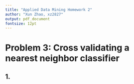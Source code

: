 ```yaml
---
title: "Applied Data Mining Homework 2"
author: "Xun Zhao, xz2827"
output: pdf_document
fontsize: 12pt
---
```


<!-- # Problem 1: Trees

## 1.

Yes. But it needs the tree to be very high than some simple tree classifiers.

As the tree classifier boundary is made of some line segments that are parallel with x-axis or y-axis, we can draw a zigzag curve along the linear boundary. Thus, the sloping linear boundary becomes many segments, and every segment is a dicision in tree classifier.

```r
x1 = rnorm(100, 0, 1)
x2 = rnorm(100, 0, 1)
y = ifelse(x1 + x2 > 0, 1, 0)
d = data.frame(cbind(x1, x2, y)[which(x1 + x2 > 1 | x1 + x2 < -1),])
library(ggplot2)
ggplot(d, aes(x = x1, y = x2, color = as.factor(y))) + 
	geom_point() + 
	geom_segment(x = -2, y = 2, xend = -1, yend = 2) +
	geom_segment(x = -1, y = 2, xend = -1, yend = 1) +
	geom_segment(x = -1, y = 1, xend = 0, yend = 1) +
	geom_segment(x = 0, y = 1, xend = 0, yend = 0) +
	geom_segment(x = 0, y = 0, xend = 1, yend = 0) +
	geom_segment(x = 1, y = 0, xend = 1, yend = -1) +
	geom_segment(x = 1, y = -1, xend = 2, yend = -1) +
	geom_segment(x = 2, y = -1, xend = 2, yend = -2)
```

## 2.

No, the Bayes-Optimal is defined as:

$$f(\vec{x}) = \underset{y}{arg\,max}P({\bf{Y}} = y | {\bf{X}} = \vec{x})$$

And the risk is defined as:

$$R(f) = \underset{+1,\,-1}{\sum}\int L(y,\,f(\vec{x}))P(\vec{x},\,y)d\vec{x}$$

Thus, the risk $R(f)$ depends on the possible data distribution instead of only existing data points. Moreover, the Bayes-optimal classifier is defined by the possible distribution, so it can always minimize the risk under certain data model. However, the tree classifier cannot fit the linear boundary, which causes the misclassification compared with Bayes-optimal. As the Bayes-optimal has the lowest risk, the risk of tree classifier will always differ from Bayes-optimal, unless the Bayes-optimal's boundary is axis-parallel.

## 3. 

$$g(\vec{x}) = \begin{cases}
	f_1(\vec{x}) > 0 &
	\begin{cases}
		f_2(\vec{x}) > 0 & class\,A\\\
		f_2(\vec{x}) < 0 & class\,B
	\end{cases}\\\
	f_1(\vec{x}) < 0 &
	\begin{cases}
		f_3(\vec{x}) > 0 & class\,B\\\
		f_3(\vec{x}) < 0 & class\,C
	\end{cases}
\end{cases}$$

# Problem 2: 10-fold Cross Validation

## 1.

10 folds means that we devide the data set $\chi$ in to 10 parts with the same size $\frac{||\chi||}{10}$.
$$\chi = \bigcup^{10}_{i = 1}\chi_i$$
$$\text{if }i\neq j,\,\chi_i\cap\chi_j = \varnothing$$
$$||\chi_i|| = \frac{||\chi||}{10}$$

## 2.

Because k-NN algorithm actually is not a learning algorithm with model parameter, the training data can be used only for classification. Thus, we do not have to choose the best model from a set.

Every time we use a new fold, namely, different cross validation set $\chi_{cv}$, we apply the classification function $f$ on $\chi_{cv}$ based on training set $\chi_{tr} = \chi-\chi_{cv}$ and culculated the error.

The training set is used as model (or classification function).

$$\hat{y} = f(\vec{x};\,k,\,\chi_{training}),\ \ \ k,\,\chi_{training}\text{ are fixed}$$

The cross validation set is used as a criterion to quantify how well the model can generalize.

$$R(f) = \sum_{\vec{x}\text{ in }\chi_{cv}}l[y,\,f(\vec{x};\,k,\,\chi_{training})]$$

## 3.

As the risk function $R(k)$ given below, we compare the risk (for all folds and for all cross validation data points).

$$R(k) = \frac{1}{10}\sum^{10}_{i = 1}\frac{1}{||\chi_i||}\sum^{||\chi_i||}_{j = 1}l[y_{ij},\,f(\vec{x}_{ij};\,k,\,\chi - \chi_i)]$$

## 4.

We can simply choose $k$ that minimize the risk $R(k)$.

$$k = \underset{k\in \lbrace 1, 3, 5, 7, 9\rbrace}{arg\,min}R(k)$$

## 5.

The most obvious disadvantage of k-NN algorithm is that it has to store all the training data, and iterate all the training data when classifying a new data point. Thus, it is time-consuming and occupy a lot of storage.
 -->
# Problem 3: Cross validating a nearest neighbor classifier

## 1. 

